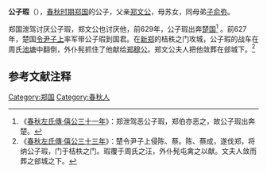 {{模板:Infobox 先秦人物
|名称= 公子瑕
|姓=[[姬姓|姬]]
|氏=
|名=瑕
|字=子适
|别名=
|别字=
|谥号=
|时代=春秋
|国家=[[郑国|郑]] 
|身份=郑国公子
|出生=
|逝世=前627年
|父=[[郑文公|郑文公]]
|母=苏女
}}
'''公子瑕'''（{{bd|？||前627年||catIdx=G}}），[[春秋时期|春秋时期]][[郑国|郑国]]的公子，父亲[[郑文公|郑文公]]，母苏女，同母弟[[子俞弥|子俞弥]]。

郑国泄驾讨厌公子瑕，郑文公也讨厌他，前629年，公子瑕出奔[[楚国|楚国]]<ref>《[[s:春秋左氏傳/僖公|春秋左氏傳·僖公三十一年]]》：郑泄驾恶公子瑕，郑伯亦恶之，故公子瑕出奔楚。</ref>
。前627年，楚国[[令尹|令尹]][[子上|子上]]率军带公子瑕到国君。在[[新郑|新郑]]的桔秩之门攻城，公子瑕的战车在周氏[[池塘|池塘]]中翻倒，外仆髡抓住了他献给[[郑穆公|郑穆公]]。郑文公夫人把他敛葬在郐城下。<ref>《[[s:春秋左氏傳/僖公|春秋左氏傳·僖公三十三年]]》：楚令尹子上侵陈、蔡。陈、蔡成，遂伐郑，将纳公子瑕，门于桔柣之门。瑕覆于周氏之汪，外仆髡屯禽之以献。文夫人敛而葬之郐城之下。</ref>

==参考文献注释==
{{Reflist}}
[[Category:郑国|Category:郑国]]
[[Category:春秋人|Category:春秋人]]